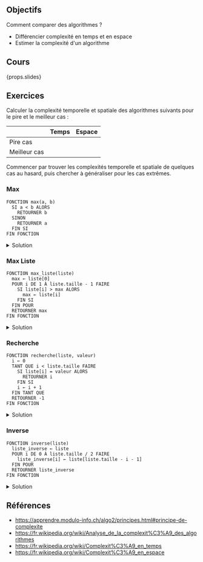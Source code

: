 ## Objectifs

Comment comparer des algorithmes ?

- Différencier complexité en temps et en espace
- Estimer la complexité d'un algorithme

## Cours

{props.slides}

## Exercices

Calculer la complexité temporelle et spatiale des algorithmes suivants pour le pire et le meilleur cas :

| &nbsp;       | Temps | Espace |
| ------------ | :---: | :----: |
| Pire cas     |       |        |
| Meilleur cas |       |        |

Commencer par trouver les complexités temporelle et spatiale de quelques cas au hasard, puis chercher à généraliser pour les cas extrêmes.

### Max

```
FONCTION max(a, b)
  SI a < b ALORS
    RETOURNER b
  SINON
    RETOURNER a
  FIN SI
FIN FONCTION
```

<details>
<summary>Solution</summary>

| &nbsp;       | Temps | Espace |
| ------------ | :---: | :----: |
| Pire cas     | O(1)  |  O(1)  |
| Meilleur cas | O(1)  |  O(1)  |

</details>

### Max Liste

```
FONCTION max_liste(liste)
  max ← liste[0]
  POUR i DE 1 À liste.taille - 1 FAIRE
    SI liste[i] > max ALORS
      max ← liste[i]
    FIN SI
  FIN POUR
  RETOURNER max
FIN FONCTION
```

<details>
<summary>Solution</summary>

| &nbsp;       |                         Temps                          | Espace |
| ------------ | :----------------------------------------------------: | :----: |
| Pire cas     |                          O(n)                          |  O(n)  |
| Meilleur cas | O(n) : on doit de toute façon parcourir toute la liste |  O(n)  |

</details>

### Recherche

```
FONCTION recherche(liste, valeur)
  i ← 0
  TANT QUE i < liste.taille FAIRE
    SI liste[i] = valeur ALORS
      RETOURNER i
    FIN SI
    i ← i + 1
  FIN TANT QUE
  RETOURNER -1
FIN FONCTION
```

<details>
<summary>Solution</summary>

| &nbsp;       |                     Temps                     | Espace |
| ------------ | :-------------------------------------------: | :----: |
| Pire cas     | O(n) : l'élément cherché se trouve en dernier |  O(n)  |
| Meilleur cas | O(1) : l'élément cherché se trouve en premier |  O(n)  |

</details>

### Inverse

```
FONCTION inverse(liste)
  liste_inverse ← liste
  POUR i DE 0 À liste.taille / 2 FAIRE
    liste_inverse[i] ← liste[liste.taille - i - 1]
  FIN POUR
  RETOURNER liste_inverse
FIN FONCTION
```

<details>
<summary>Solution</summary>

| &nbsp;       | Temps | Espace |
| ------------ | :---: | :----: |
| Pire cas     | O(n)  |  O(n)  |
| Meilleur cas | O(n)  |  O(n)  |

</details>

## Références

- https://apprendre.modulo-info.ch/algo2/principes.html#principe-de-complexite
- https://fr.wikipedia.org/wiki/Analyse_de_la_complexit%C3%A9_des_algorithmes
- https://fr.wikipedia.org/wiki/Complexit%C3%A9_en_temps
- https://fr.wikipedia.org/wiki/Complexit%C3%A9_en_espace
